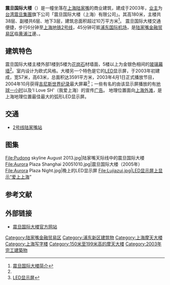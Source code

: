 {{Infobox building
|name               = 震旦国际大楼
|image              = Aurora Plaza.jpg
|image_size         = 250px
|caption            = 震旦国际大楼
|completion_date    = 2003年
|location           = {{CHN}}[[上海市|上海市]][[浦东新区|浦东新区]][[陆家嘴金融贸易区|陆家嘴金融贸易区]][[富城路|富城路]]99号
|latd               = 31.2365
|longd              = 121.495
|iso_region         = CN
|coordinates_display= title
|building_type      = 办公楼
|floor_count        = 38
|parking            = 233个
|architect          = [[日建设计|日建设计]]}}

'''震旦国际大楼'''（{{lang-en|Aurora Plaza}}）是一幢坐落在[[上海|上海]][[陆家嘴|陆家嘴]]的商业建筑，建成于2003年，[[业主|业主]]为[[台湾|台湾]][[震旦集團|震旦集團]]旗下公司「震旦国际大楼（上海）有限公司」。其高180米，主楼共38层、副楼共6层、地下3层，建筑总面积超过10万平方米<ref name="tg">[http://www.auroraplaza.com.cn/about.aspx?id=1008 震旦国际大楼简介]</ref>。
震旦国际大楼交通便捷，步行6分钟至[[上海地铁2号线|上海地铁2号线]]，45分钟可抵[[浦东国际机场|浦东国际机场]]，是[[陆家嘴金融贸易区|陆家嘴金融贸易区]]临[[黄浦江|黄浦江]]邊、{{or|景观最佳之一的甲级办公楼}}。

== 建筑特色 ==
震旦国际大楼主楼外部1楼到5楼为[[花岗石|花岗石]]材墙面，5楼以上为金银色相间的[[玻璃幕墙|玻璃幕墙]]<ref name="tg"/>。室内设计为欧式风格。大楼另一个特色是它的[[LED|LED]]显示屏，于2003年初建成，宽57米，高63米，总面积达3591平方米，2003年4月1日正式播放节目，2004年10月获得[[吉尼斯世界纪录|吉尼斯世界纪录]]最大屏幕<ref>[http://www.auroraplaza.com.cn/about.aspx?id=1009 LED显示屏]</ref>；一些有名的由该显示屏播放的有[[地球一小时|地球一小时]]以及'I Love SH'（我爱上海）的宣传[[广告|广告]]。
地理位置面向[[上海外滩|上海外滩]]，是上海地理位置最佳最大的弧形LED显示屏。

== 交通 ==
* [[上海轨道交通2号线|2号线]][[陆家嘴站|陆家嘴站]]

== 图集 ==
<gallery>
File:Pudong skyline August 2013.jpg|陆家嘴天际线中的震旦国际大楼
File:Aurora Plaza Shanghai 20051010.jpg|震旦国际大楼（2005年）
File:Aurora Plaza Night.jpg|晚上的LED显示屏
File:Lujiazui.jpg|LED显示屏上显示“爱上上海”
</gallery>

== 参考文献 ==
{{Reflist|2}}

== 外部链接 ==
{{commonscat|Aurora Plaza (Shanghai)}}
* [http://www.auroraplaza.com.cn 震旦国际大楼官方网站]

{{超高层摩天大楼}}
{{上海摩天大楼}}
{{Authority control}}
[[Category:陆家嘴金融贸易区|Category:陆家嘴金融贸易区]]
[[Category:浦东新区建筑物|Category:浦东新区建筑物]]
[[Category:上海摩天大楼|Category:上海摩天大楼]]
[[Category:上海写字楼|Category:上海写字楼]]
[[Category:150米至199米高的摩天大楼|Category:150米至199米高的摩天大楼]]
[[Category:2003年完工建築物|Category:2003年完工建築物]]